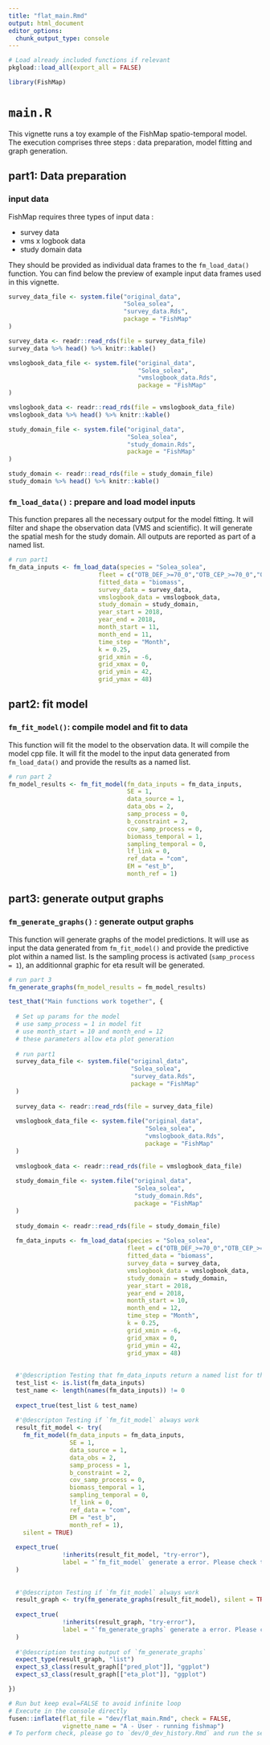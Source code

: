 ```yaml
---
title: "flat_main.Rmd"
output: html_document
editor_options: 
  chunk_output_type: console
---
```


```r
# Load already included functions if relevant
pkgload::load_all(export_all = FALSE)
```

```r
library(FishMap)
```

# `main.R`

This vignette runs a toy example of the FishMap spatio-temporal model. The execution comprises three steps : data preparation, model fitting and graph generation.

## part1: Data preparation

### input data

FishMap requires three types of input data :

* survey data
* vms x logbook data
* study domain data

They should be provided as individual data frames to the `fm_load_data()` function. You can find below the preview of example input data frames used in this vignette.

```r
survey_data_file <- system.file("original_data",
                                "Solea_solea",
                                "survey_data.Rds",
                                package = "FishMap"
)

survey_data <- readr::read_rds(file = survey_data_file)
survey_data %>% head() %>% knitr::kable()
```

```r
vmslogbook_data_file <- system.file("original_data",
                                    "Solea_solea",
                                    "vmslogbook_data.Rds",
                                    package = "FishMap"
)

vmslogbook_data <- readr::read_rds(file = vmslogbook_data_file)
vmslogbook_data %>% head() %>% knitr::kable()
```

```r
study_domain_file <- system.file("original_data",
                                 "Solea_solea",
                                 "study_domain.Rds",
                                 package = "FishMap"
)

study_domain <- readr::read_rds(file = study_domain_file)
study_domain %>% head() %>% knitr::kable()
```

### `fm_load_data()` : prepare and load model inputs

This function prepares all the necessary output for the model fitting. It will filter and shape the observation data (VMS and scientific). It will generate the spatial mesh for the study domain. All outputs are reported as part of a named list.

```r
# run part1
fm_data_inputs <- fm_load_data(species = "Solea_solea",
                         fleet = c("OTB_DEF_>=70_0","OTB_CEP_>=70_0","OTT_DEF_>=70_0"),
                         fitted_data = "biomass",
                         survey_data = survey_data,
                         vmslogbook_data = vmslogbook_data,
                         study_domain = study_domain,
                         year_start = 2018,
                         year_end = 2018,
                         month_start = 11,
                         month_end = 11,
                         time_step = "Month",
                         k = 0.25,
                         grid_xmin = -6,
                         grid_xmax = 0,
                         grid_ymin = 42,
                         grid_ymax = 48)
```

## part2: fit model

### `fm_fit_model()`: compile model and fit to data

This function will fit the model to the observation data. It will compile the model cpp file. It will fit the model to the input data generated from `fm_load_data()` and provide the results as a named list.

  
```r
# run part 2
fm_model_results <- fm_fit_model(fm_data_inputs = fm_data_inputs,
                                 SE = 1,
                                 data_source = 1,
                                 data_obs = 2,
                                 samp_process = 0,
                                 b_constraint = 2,
                                 cov_samp_process = 0,
                                 biomass_temporal = 1,
                                 sampling_temporal = 0,
                                 lf_link = 0,
                                 ref_data = "com",
                                 EM = "est_b",
                                 month_ref = 1)
```


## part3: generate output graphs

### `fm_generate_graphs()` : generate output graphs

This function will generate graphs of the model predictions. It will use as input the data generated from `fm_fit_model()` and provide the predictive plot within a named list. Is the sampling process is activated (`samp_process = 1`), an additionnal graphic for eta result will be generated.

```r
# run part 3
fm_generate_graphs(fm_model_results = fm_model_results)
```

```r
test_that("Main functions work together", {
  
  # Set up params for the model
  # use samp_process = 1 in model fit
  # use month_start = 10 and month_end = 12
  # these parameters allow eta plot generation
  
  # run part1
  survey_data_file <- system.file("original_data",
                                  "Solea_solea",
                                  "survey_data.Rds",
                                  package = "FishMap"
  )
  
  survey_data <- readr::read_rds(file = survey_data_file)
  
  vmslogbook_data_file <- system.file("original_data",
                                      "Solea_solea",
                                      "vmslogbook_data.Rds",
                                      package = "FishMap"
  )
  
  vmslogbook_data <- readr::read_rds(file = vmslogbook_data_file)
  
  study_domain_file <- system.file("original_data",
                                   "Solea_solea",
                                   "study_domain.Rds",
                                   package = "FishMap"
  )
  
  study_domain <- readr::read_rds(file = study_domain_file)
  
  fm_data_inputs <- fm_load_data(species = "Solea_solea",
                                 fleet = c("OTB_DEF_>=70_0","OTB_CEP_>=70_0","OTT_DEF_>=70_0"),
                                 fitted_data = "biomass",
                                 survey_data = survey_data,
                                 vmslogbook_data = vmslogbook_data,
                                 study_domain = study_domain,
                                 year_start = 2018,
                                 year_end = 2018,
                                 month_start = 10,
                                 month_end = 12,
                                 time_step = "Month",
                                 k = 0.25,
                                 grid_xmin = -6,
                                 grid_xmax = 0,
                                 grid_ymin = 42,
                                 grid_ymax = 48)
  
  
  #'@description Testing that fm_data_inputs return a named list for the next function
  test_list <- is.list(fm_data_inputs)
  test_name <- length(names(fm_data_inputs)) != 0 
  
  expect_true(test_list & test_name)
  
  #'@descripton Testing if `fm_fit_model` always work
  result_fit_model <- try(
    fm_fit_model(fm_data_inputs = fm_data_inputs,
                 SE = 1,
                 data_source = 1,
                 data_obs = 2,
                 samp_process = 1,
                 b_constraint = 2,
                 cov_samp_process = 0,
                 biomass_temporal = 1,
                 sampling_temporal = 0,
                 lf_link = 0,
                 ref_data = "com",
                 EM = "est_b",
                 month_ref = 1), 
    silent = TRUE)
  
  expect_true(
               !inherits(result_fit_model, "try-error"), 
               label = "`fm_fit_model` generate a error. Please check the core function or the returned objet of `fm_load_data`. Running function"
  )
  
  
  #'@descripton Testing if `fm_fit_model` always work
  result_graph <- try(fm_generate_graphs(result_fit_model), silent = TRUE)
  
  expect_true(
               !inherits(result_graph, "try-error"), 
               label = "`fm_generate_graphs` generate a error. Please check the core function or the returned objet of `fm_fit_model`. Running function"
  )
  
  #'@description testing output of `fm_generate_graphs`
  expect_type(result_graph, "list")
  expect_s3_class(result_graph[["pred_plot"]], "ggplot")
  expect_s3_class(result_graph[["eta_plot"]], "ggplot")

})
```

```r
# Run but keep eval=FALSE to avoid infinite loop
# Execute in the console directly
fusen::inflate(flat_file = "dev/flat_main.Rmd", check = FALSE,
               vignette_name = "A - User - running fishmap")
# To perform check, please go to `dev/0_dev_history.Rmd` and run the section `Use everytime needed`
```
